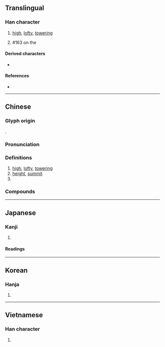 {{character info/new}}
==Translingual==

===Han character===
{{Han char|rn=46|rad=山|as=08|sn=11|four=22214|canj=UOG|ids=⿱山隹}}

# [[high]], [[lofty]], [[towering]]
# {{surname|lang=zh|dot=,}} #163 on the ''{{w|Baijiaxing}}''

====Derived characters====
* {{l|zh|催}}

====References====
* {{Han ref|kx=0314.060|dkj=08178|dj=0614.230|hdz=10780.170|uh=5D14|ud=23828|bh=B15A|bd=45402}}

----

==Chinese==
{{zh-forms}}

===Glyph origin===
{{Han etym}}
{{Han compound|山|隹|ls=psc|c1=s|c2=p|t1=mountain}}.

===Pronunciation===
{{zh-pron
|m=cuī,Cuī
|m-s=
|c=ceoi1
|c-t=
|g=
|h=pfs=
|j=
|mb=chó
|md=
|mn=chhui
|mn-t=
|w=
|x=
|mc=y
|oc=y
|ma=|ma2=
|cat=a,pn
}}

===Definitions===
{{zh-hanzi}}

# [[high]], [[lofty]], [[towering]]
# [[height]], [[summit]]
# {{surname|lang=zh}}

===Compounds===
{{zh-der|崔嵬|崔鶯鶯|崔巍|崔韜|崔隤|崔烈銅臭|崔崔|錯斬崔寧|崔胡}}

----

==Japanese==

===Kanji===
{{ja-kanji|grade=|rs=山08}}

# {{defn|lang=ja|sort=山08}}

====Readings====
{{ja-readings
|goon=さい
|kanon=さい
}}

----

==Korean==

===Hanja===
{{ko-hanja|hangeul=최|rv=choe|mr=ch'oe|y=choy}}

# {{defn|lang=ko|sort=山08}}

----

==Vietnamese==

===Han character===
{{vi-hantu|[[thôi]]|rs=山08}}

# {{defn|lang=vi|sort=山08}}